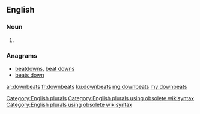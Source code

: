 ==English==

===Noun===
{{head|en}}

# {{plural of|downbeat}}

===Anagrams===
* [[beatdowns#English|beatdowns]], [[beat downs#English|beat downs]]
* [[beats down#English|beats down]]

[[Category:English plurals]][[Category:English plurals using obsolete wikisyntax]][[Category:English plurals using obsolete wikisyntax]]

[[ar:downbeats]]
[[fr:downbeats]]
[[ku:downbeats]]
[[mg:downbeats]]
[[my:downbeats]]